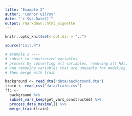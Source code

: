 ```yaml
---
title: "Example 2"
author: "Connor Gilroy"
date: "`r Sys.Date()`"
output: rmarkdown::html_vignette
---
```


```r
knitr::opts_knit$set(root.dir = "..")
```

```r
source("init.R")
```

```r
# example 2 ----
# subset to constructed variables
# process by converting all variables, removing all NAs,
# and removing variables that are unusable for modeling
# then merge with train

background <- read_dta("data/background.dta")
train <- read_csv("data/train.csv")
ffc <- 
  background %>% 
  subset_vars_keep(get_vars_constructed) %>%
  process_data_maximal() %>%
  merge_train(train)
```